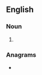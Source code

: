 {{also|PCT}}
==English==

===Noun===
{{en-noun|pct}}

# {{abbreviation of|percent|lang=en}}

===Anagrams===
* {{anagrams|en|CPT|Cpt|Cpt.|PTC|TCP|TPC}}